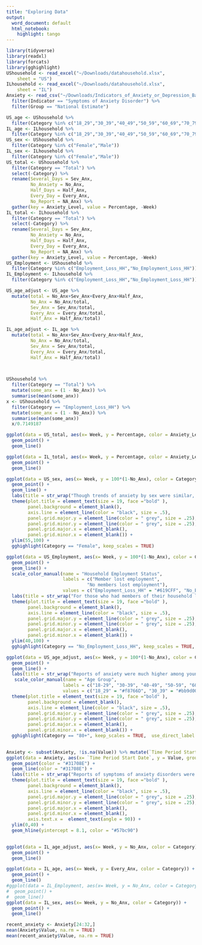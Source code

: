 ```yaml
---
title: "Exploring Data"
output:
  word_document: default
  html_notebook:
    highlight: tango
---
```


```r
library(tidyverse)
library(readxl)
library(forcats)
library(gghighlight)
UShousehold <- read_excel("~/Downloads/datahousehold.xlsx", 
    sheet = "US")
ILhousehold <- read_excel("~/Downloads/datahousehold.xlsx", 
    sheet = "IL")
Anxiety <- read_csv("~/Downloads/Indicators_of_Anxiety_or_Depression_Based_on_Reported_Frequency_of_Symptoms_During_Last_7_Days.csv") %>%
  filter(Indicator == "Symptoms of Anxiety Disorder") %>%
  filter(Group == "National Estimate") 
```

```r
US_age <- UShousehold %>%
  filter(Category %in% c("18_29","30_39","40_49","50_59","60_69","70_79","80+"))
IL_age <- ILhousehold %>%
  filter(Category %in% c("18_29","30_39","40_49","50_59","60_69","70_79","80+"))
US_sex <- UShousehold %>%
  filter(Category %in% c("Female","Male"))
IL_sex <- ILhousehold %>%
  filter(Category %in% c("Female","Male"))
US_total <- UShousehold %>%
  filter(Category == "Total") %>%
  select(-Category) %>%
  rename(Several_Days = Sev_Anx,
         No_Anxiety = No_Anx,
         Half_Days = Half_Anx,
         Every_Day = Every_Anx,
         No_Report = NA_Anx) %>%
  gather(key = Anxiety_Level, value = Percentage, -Week)
IL_total <- ILhousehold %>%
  filter(Category == "Total") %>%
  select(-Category) %>%
  rename(Several_Days = Sev_Anx,
         No_Anxiety = No_Anx,
         Half_Days = Half_Anx,
         Every_Day = Every_Anx,
         No_Report = NA_Anx) %>%
  gather(key = Anxiety_Level, value = Percentage, -Week)
US_Employment <- UShousehold %>%
  filter(Category %in% c("Employment_Loss_HH","No_Employment_Loss_HH"))
IL_Employment <- ILhousehold %>%
  filter(Category %in% c("Employment_Loss_HH","No_Employment_Loss_HH"))

US_age_adjust <- US_age %>%
  mutate(total = No_Anx+Sev_Anx+Every_Anx+Half_Anx,
         No_Anx = No_Anx/total,
         Sev_Anx = Sev_Anx/total,
         Every_Anx = Every_Anx/total,
         Half_Anx = Half_Anx/total)

IL_age_adjust <- IL_age %>%
  mutate(total = No_Anx+Sev_Anx+Every_Anx+Half_Anx,
         No_Anx = No_Anx/total,
         Sev_Anx = Sev_Anx/total,
         Every_Anx = Every_Anx/total,
         Half_Anx = Half_Anx/total)

  
```

```r
UShousehold %>%
  filter(Category == "Total") %>%
  mutate(some_anx = (1 - No_Anx)) %>%
  summarise(mean(some_anx))
x <- UShousehold %>%
  filter(Category == "Employment_Loss_HH") %>%
  mutate(some_anx = (1 - No_Anx)) %>%
  summarise(mean(some_anx))
  x/0.7149187		
```


```r
ggplot(data = US_total, aes(x= Week, y = Percentage, color = Anxiety_Level)) +
  geom_point() +
  geom_line() 

ggplot(data = IL_total, aes(x= Week, y = Percentage, color = Anxiety_Level)) +
  geom_point() +
  geom_line()
```

```r
ggplot(data = US_sex, aes(x= Week, y = 100*(1-No_Anx), color = Category)) +
  geom_point() +
  geom_line() +
  labs(title = str_wrap("Though trends of anxiety by sex were similar, more females consistently reported having symptoms of anxiety than males.", 45), y = "% reporting some symptoms of anxiety", subtitle = "Data from Household Pulse Survey", color = "Sex")+
  theme(plot.title = element_text(size = 19, face ="bold" ),
        panel.background = element_blank(),
        axis.line = element_line(color = "black", size = .5),
        panel.grid.major.y = element_line(color = " grey", size = .25),
        panel.grid.minor.y = element_line(color = " grey", size = .25),
        panel.grid.major.x = element_blank(),
        panel.grid.minor.x = element_blank()) +
  ylim(55,100) + 
  gghighlight(Category == "Female", keep_scales = TRUE)

```

```r
ggplot(data = US_Employment, aes(x= Week, y = 100*(1-No_Anx), color = Category)) +
  geom_point() +
  geom_line() +
  scale_color_manual(name = "Household Employment Status",
                     labels = c("Member lost employment",
                              "No members lost employment"),
                     values = c("Employment_Loss_HH" = "#619CFF", "No_Employment_Loss_HH" = "#f8766D")) +
  labs(title = str_wrap("For those who had members of their household lose employment, reports of anxiety were much higher.", 60), y = "% reporting some symptoms of anxiety", subtitle = "Data from Household Pulse Survey")+
  theme(plot.title = element_text(size = 19, face ="bold" ),
        panel.background = element_blank(),
        axis.line = element_line(color = "black", size = .5),
        panel.grid.major.y = element_line(color = " grey", size = .25),
        panel.grid.minor.y = element_line(color = " grey", size = .25),
        panel.grid.major.x = element_blank(),
        panel.grid.minor.x = element_blank()) +
  ylim(40,100) +
  gghighlight(Category == "No_Employment_Loss_HH", keep_scales = TRUE,  use_direct_label = FALSE)

```

```r
ggplot(data = US_age_adjust, aes(x= Week, y = 100*(1-No_Anx), color = Category)) +
  geom_point() +
  geom_line() +
  labs(title = str_wrap("Reports of anxiety were much higher among younger age groups.", 45), y = "% reporting some symptoms of anxiety", subtitle = "Data from Household Pulse Survey") +
   scale_color_manual(name = "Age Group",
                     labels = c("18-29", "30-39", "40-49", "50-59", "60-69", "70-79","80+"),
                     values = c("18_29" = "#f8766D", "30_39" = "#bb9d00", "40_49" = "#00b81f", "50_59" = "#00c0b8", "60_69" = "#619CFF", "70_79" = "#e76bf3","80+" = "#ff6c90")) +
  theme(plot.title = element_text(size = 19, face ="bold" ),
        panel.background = element_blank(),
        axis.line = element_line(color = "black", size = .5),
        panel.grid.major.y = element_line(color = " grey", size = .25),
        panel.grid.minor.y = element_line(color = " grey", size = .25),
        panel.grid.major.x = element_blank(),
        panel.grid.minor.x = element_blank()) +
  gghighlight(Category == "80+", keep_scales = TRUE,  use_direct_label = FALSE)
  
```


```r
Anxiety <- subset(Anxiety, !is.na(Value)) %>% mutate(`Time Period Start Date` = fct_reorder(`Time Period Start Date`, `Time Period`))
ggplot(data = Anxiety, aes(x= `Time Period Start Date`, y = Value, group =1)) +
  geom_point(color = "#31708E") +
  geom_line(color = "#31708E") +
  labs(title = str_wrap("Reports of symptoms of anxiety disorders were much higher during the pandemic.", 45), x = "Week", y = "% reporting", subtitle = "Data from Household Pulse Survey") +
  theme(plot.title = element_text(size = 19, face ="bold" ),
        panel.background = element_blank(),
        axis.line = element_line(color = "black", size = .5),
        panel.grid.major.y = element_line(color = " grey", size = .25),
        panel.grid.minor.y = element_line(color = " grey", size = .25),
        panel.grid.major.x = element_blank(),
        panel.grid.minor.x = element_blank(),
        axis.text.x =  element_text(angle = 90)) +
  ylim(0,40) +
  geom_hline(yintercept = 8.1, color = "#57bc90")
  

```

```r
ggplot(data = IL_age_adjust, aes(x= Week, y = No_Anx, color = Category)) +
  geom_point() +
  geom_line()

ggplot(data = IL_age, aes(x= Week, y = Every_Anx, color = Category)) +
  geom_point() +
  geom_line()
#ggplot(data = IL_Employment, aes(x= Week, y = No_Anx, color = Category)) +
#  geom_point() +
#  geom_line()
ggplot(data = IL_sex, aes(x= Week, y = No_Anx, color = Category)) +
  geom_point() +
  geom_line()
```

```r
recent_anxiety <- Anxiety[24:32,]
mean(Anxiety$Value, na.rm = TRUE)
mean(recent_anxiety$Value, na.rm = TRUE)

```

